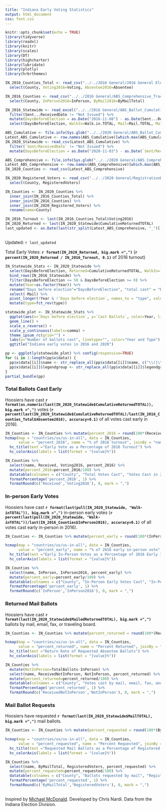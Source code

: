 ```yaml
---
title: "Indiana Early Voting Statistics"
output: html_document
css: font.css
---
```

```r
knitr::opts_chunk$set(echo = TRUE)
library(tidyverse)
library(readxl)
library(knitr)
library(scales)
library(DT)
library(highcharter)
library(lubridate)
library(plotly)
library(hrbrthemes)

IN_2016_Counties_Total <- read_csv("../../2016 General/2016 General Election Turnout.csv") %>%
  select(County, Voting2016=Voting, Absentee2016=Absentee)

IN_2016_Counties <- read_csv("../../2016 General/ABS_Comprehensive_Tracking_County_Summary_2016.csv") %>%
  select(County, InPerson2016=InPerson, ByMail2016=ByMailTotal)

IN_2016_Statewide <- read_excel("../../2016 General/ABS_Ballot_Cumulative_Statistics_2016 General.xlsx", skip = 4, .name_repair = "universal") %>%
  filter(Sent...ReceivedDate != "Not Issued") %>%
  mutate(DaysBeforeElection = as.Date("2016-11-08") - as.Date(Sent...ReceivedDate, format="%m/%d/%Y"), Year=2016) %>%
  select(DaysBeforeElection, WalkIn=Walk.in.TOTAL, Mail=Mail.TOTAL, MailReturned=Mailed.Returned.TOTAL, Returned=Cumulative.Returned.TOTAL, Year)

ABS_Cumulative <- file.info(Sys.glob("../../2020 General/ABS_Ballot_Cumulative_Statistics_*.csv"))
Latest_ABS_Cumulative <- row.names(ABS_Cumulative)[which.max(ABS_Cumulative[["ctime"]])]
IN_2020_Statewide <- read_csv(Latest_ABS_Cumulative) %>%
  filter(`Sent/ReceivedDate` != "Not Issued") %>%
  mutate(DaysBeforeElection = as.Date("2020-11-03") - as.Date(`Sent/ReceivedDate`, format="%m/%d/%y"), Year=2020)

ABS_Comprehensive <- file.info(Sys.glob("../../2020 General/ABS_Comprehensive_Tracking_County_Summary_*.csv"))
Latest_ABS_Comprehensive <- row.names(ABS_Comprehensive)[which.max(ABS_Comprehensive[["ctime"]])]
IN_2020_Counties <- read_csv(Latest_ABS_Comprehensive)

IN_2020_Registered_Voters <- read_csv("../../2020 General/RegistrationByCounty.csv") %>%
  select(County, RegisteredVoters)

IN_Counties <- IN_2020_Counties %>%
  inner_join(IN_2016_Counties_Total) %>%
  inner_join(IN_2016_Counties) %>%
  inner_join(IN_2020_Registered_Voters) %>%
  rename(name=County)

IN_2016_Turnout <- last(IN_2016_Counties_Total$Voting2016)
IN_2020_Returned <- last(IN_2020_Statewide$CumulativeReturnedTOTAL)
last_updated <- as.Date(last(str_split(Latest_ABS_Comprehensive, "_")[[1]]), "%Y%m%d.csv")
```
## {.tabset}
Updated: `r last_updated`  

Total Early Votes: **`r format(IN_2020_Returned, big.mark =",")`** (**`r percent(IN_2020_Returned / IN_2016_Turnout, 0.1)`** of 2016 turnout)

``` r
IN_Statewide_Stats <- IN_2020_Statewide %>%
  select(DaysBeforeElection, Returned=CumulativeReturnedTOTAL, WalkIn=`Walk-inTOTAL`, MailReturned=MailedReturnedTOTAL, Year) %>%
  bind_rows(IN_2016_Statewide) %>%
  filter(DaysBeforeElection <= 50 & DaysBeforeElection >= 0) %>%
  mutate(Year=as.factor(Year)) %>%
  rename("Days before election"="DaysBeforeElection", "total cast" = "Returned", "cast by mail"="MailReturned", "cast in person" = "WalkIn") %>%
  select(-Mail) %>%
  pivot_longer(!Year & !`Days before election`, names_to = "type", values_to = "Cast Ballots") %>%
  mutate(type=fct_rev(type))

statewide_plot <- IN_Statewide_Stats %>%
  ggplot(aes(x=`Days before election`, y=`Cast Ballots`, color=Year, linetype=type)) +
  geom_line() +
  scale_x_reverse() +
  scale_y_continuous(labels=comma) +
  theme_ipsum_rc(grid="") +
  labs(y="Number of ballots cast", linetype="", color="Year and Type") +
  ggtitle("Indiana early votes in 2016 and 2020")

pp <- ggplotly(statewide_plot) %>% config(responsive=TRUE)
for (i in 1:length(pp$x$data)) {
  pp$x$data[[i]]$name <- str_replace_all(pp$x$data[[i]]$name, c("\\(|\\)" = "", "," = " "))
  pp$x$data[[i]]$legendgroup <- str_replace_all(pp$x$data[[i]]$legendgroup, c("\\(|\\)" = "", "," = " "))
}
partial_bundle(pp)
```

### Total Ballots Cast Early 
Hoosiers have cast **`r format(as.numeric(last(IN_2020_Statewide$CumulativeReturnedTOTAL)), big.mark =",")`** votes (**`r percent(last(IN_2020_Statewide$CumulativeReturnedTOTAL)/last(IN_2016_Counties_Total$Absentee2016), accuracy=0.1)`** of all votes cast early in 2016).

``` r
IN_Counties <- IN_Counties %>% mutate(percent_2016 = round(100*(Received/Voting2016), digits = 1))
hcmap(map = "countries/us/us-in-all", data = IN_Counties,
      value = "percent_2016", name = "% of 2016 turnout", joinBy = "name")  %>%
  hc_title(text ="Early Vote as a Percentage of 2016 Turnout") %>%
  hc_colorAxis(labels = list(format = "{value}%"))
```

``` r
IN_Counties %>%
  select(name, Received, Voting2016, percent_2016) %>%
  mutate(percent_2016=percent_2016/100) %>%
  datatable(colnames = c("County", "Total Votes Cast", "Votes Cast in 2016", "% of 2016 turnout"), rownames = F) %>%
  formatPercentage('percent_2016', 1) %>%
  formatRound(c('Received','Voting2016'), 0, mark = ",")
```

### In-person Early Votes
Hoosiers have cast **`r format(last(pull(IN_2020_Statewide, "Walk-inTOTAL")), big.mark =",")`** in-person early votes (**`r percent(last(pull(IN_2020_Statewide, "Walk-inTOTAL"))/last(IN_2016_Counties$InPerson2016), accuracy=0.1)`** of all votes cast early in-person in 2016).

``` r
IN_Counties <- IN_Counties %>% mutate(percent_early = round(100*(InPerson/InPerson2016), digits = 1))

hcmap(map = "countries/us/us-in-all", data = IN_Counties,
      value = "percent_early", name = "% of 2016 early in-person vote", joinBy = "name")  %>%
  hc_title(text ="Early In-Person Votes as a Percentage of 2016 Early In-Person Votes") %>%
  hc_colorAxis(labels = list(format = "{value}%"))
```

``` r
IN_Counties %>%
  select(name, InPerson, InPerson2016, percent_early) %>%
  mutate(percent_early=percent_early/100) %>%
  datatable(colnames = c("County", "In-Person Early Votes Cast", "In-Person Early Votes Cast in 2016", "% of 2016 turnout"), rownames = F) %>%
  formatPercentage('percent_early', 1) %>%
  formatRound(c('InPerson','InPerson2016'), 0, mark = ",")
```

### Returned Mail Ballots

Hoosiers have cast **`r format(last(IN_2020_Statewide$MailedReturnedTOTAL), big.mark =",")`** ballots by mail, email, fax, or traveling board.

``` r
IN_Counties <- IN_Counties %>% mutate(percent_returned = round(100*(ReceivedNotInPerson/(TotalBallots-InPerson)), digits = 1))

hcmap(map = "countries/us/us-in-all", data = IN_Counties,
      value = "percent_returned", name = "Percent Returned", joinBy = "name") %>%
  hc_title(text ="Return Rate of Requested Absentee Ballots") %>%
  hc_colorAxis(labels = list(format = "{value}%"))
```

``` r
IN_Counties %>%
  mutate(NotInPerson=TotalBallots-InPerson) %>%
  select(name, ReceivedNotInPerson, NotInPerson, percent_returned) %>%
  mutate(percent_returned=percent_returned/100) %>%
  datatable(colnames = c("County", "Votes cast by mail, email, fax, and traveling board", "Votes requested by mail, email, fax, and traveling board", "% returned"), rownames = F) %>%
  formatPercentage('percent_returned', 1) %>%
  formatRound(c('ReceivedNotInPerson','NotInPerson'), 0, mark = ",")
```

### Mail Ballot Requests

Hoosiers have requested **`r format(last(IN_2020_Statewide$MailTOTAL), big.mark =",")`** mail ballots.

``` r
IN_Counties <- IN_Counties %>% mutate(percent_requested = round(100*(ByMailTotal/RegisteredVoters), digits = 1))

hcmap(map = "countries/us/us-in-all", data = IN_Counties,
      value = "percent_requested", name = "Percent Requested", joinBy = "name") %>%
  hc_title(text ="Requested Mail Ballots as a Percentage of Registered Voters") %>%
  hc_colorAxis(labels = list(format = "{value}%"))
```

``` r
IN_Counties %>%
  select(name, ByMailTotal, RegisteredVoters, percent_requested) %>%
  mutate(percent_requested=percent_requested/100) %>%
  datatable(colnames = c("County", "Ballots requested by mail", "Registered Voters", "% requested"), rownames = F) %>%
  formatPercentage('percent_requested', 1) %>%
  formatRound(c('ByMailTotal','RegisteredVoters'), 0, mark = ",")
```

## {-}
Inspired by [Michael McDonald](https://electproject.github.io/Early-Vote-2020G/index.html). Developed by Chris Nardi. Data from the Indiana Election Division.